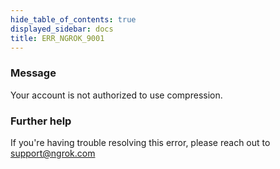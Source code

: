 ```yaml
---
hide_table_of_contents: true
displayed_sidebar: docs
title: ERR_NGROK_9001
---
```


### Message

Your account is not authorized to use compression.

### Further help

If you're having trouble resolving this error, please reach out to [support@ngrok.com](mailto:support@ngrok.com?subject=Help%20with%20ERR_NGROK_9001)

